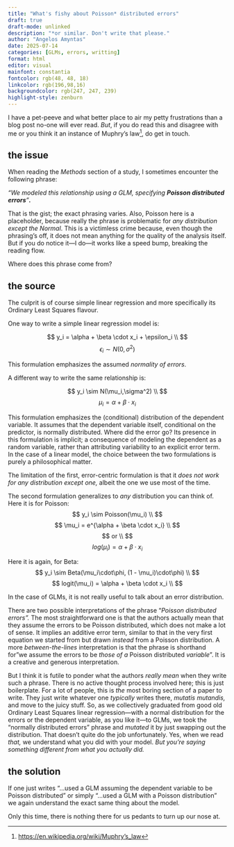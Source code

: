 ```yaml
---
title: "What's fishy about Poisson* distributed errors"
draft: true
draft-mode: unlinked
description: "*or similar. Don't write that please."
author: "Angelos Amyntas"
date: 2025-07-14
categories: [GLMs, errors, writting]
format: html
editor: visual
mainfont: constantia
fontcolor: rgb(48, 48, 18)
linkcolor: rgb(196,98,16)
backgroundcolor: rgb(247, 247, 239)
highlight-style: zenburn
---
```


I have a pet-peeve and what better place to air my petty frustrations than a blog post no-one will ever read. *But*, if you do read this and disagree with me or you think it an instance of Muphry's law[^1], do get in touch.

[^1]: [https://en.wikipedia.org/wiki/Muphry's_law](https://en.wikipedia.org/wiki/Muphry's_law)

## the issue

When reading the *Methods* section of a study, I sometimes encounter the following phrase:

*"We modeled this relationship using a GLM, specifying **Poisson distributed errors**"**.***

That is the gist; the exact phrasing varies. Also, Poisson here is a placeholder, because really the phrase is problematic for *any distribution* *except the Normal*. This is a victimless crime because, even though the phrasing's off, it does not mean anything for the quality of the analysis itself. But if you do notice it—I do—it works like a speed bump, breaking the reading flow.

Where does this phrase come from?

## the source

The culprit is of course simple linear regression and more specifically its Ordinary Least Squares flavour.

One way to write a simple linear regression model is:

$$
y_i = \alpha + \beta \cdot x_i + \epsilon_i \\ 
$$ $$
\epsilon_i  \sim N(0,\sigma^2)
$$

This formulation emphasizes the assumed *normality of errors*.

A different way to write the same relationship is:

$$
y_i  \sim N(\mu_i,\sigma^2) \\
$$ $$
\mu_i = \alpha + \beta \cdot x_i
$$

This formulation emphasizes the (conditional) distribution of the dependent variable. It assumes that the dependent variable itself, conditional on the predictor, is normally distributed. Where did the error go? Its presence in this formulation is implicit; a consequence of modeling the dependent as a random variable, rather than attributing variability to an explicit error term. In the case of a linear model, the choice between the two formulations is purely a philosophical matter.

The limitation of the first, error-centric formulation is that it *does not work for any distribution except one,* albeit the one we use most of the time.

The second formulation generalizes to *any* distribution you can think of. Here it is for Poisson: $$
y_i  \sim Poisson(\mu_i) \\
$$ $$
\mu_i = e^{\alpha + \beta \cdot x_i} \\
$$ $$
or \\
$$ $$
log(\mu_i) = \alpha + \beta \cdot x_i
$$

Here it is again, for Beta: $$
y_i  \sim Beta(\mu_i\cdot\phi, (1 - \mu_i)\cdot\phi) \\
$$ $$
logit(\mu_i) = \alpha + \beta \cdot x_i \\
$$

In the case of GLMs, it is not really useful to talk about an error distribution.

There are two possible interpretations of the phrase "*Poisson distributed errors".* The most straightforward one is that the authors actually mean that they assume the errors to be Poisson distributed, which does not make a lot of sense. It implies an additive error term, similar to that in the very first equation we started from but drawn *instead* from a Poisson distribution. A more *between-the-lines* interpretation is that the phrase is shorthand for "we assume the errors to be *those of a* Poisson distributed *variable*". It is a creative and generous interpretation.

But I think it is futile to ponder what the authors *really mean* when they write such a phrase. There is no active thought process involved here; this is just boilerplate. For a lot of people, this is *the* most boring section of a paper to write. They just write whatever one *typically* writes there, *mutatis mutandis,* and move to the juicy stuff. So, as we collectively graduated from good old Ordinary Least Squares linear regression—with a normal distribution for the errors or the dependent variable, as you like it—to GLMs, we took the "normally distributed errors" phrase and *mutated* it by just swapping out the distribution. That doesn't quite do the job unfortunately. Yes, when we read *that,* we understand what you did with your model. *But you're saying something different from what you actually did.*

## the solution

If one just writes "...used a GLM assuming the dependent variable to be Poisson distributed" or simply "...used a GLM with a Poisson distribution" we again understand the exact same thing about the model.

Only this time, there is nothing there for us pedants to turn up our nose at.
